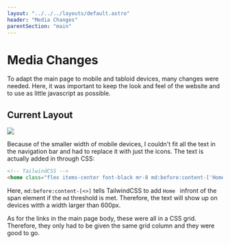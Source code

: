 ```yaml
---
layout: "../../../layouts/default.astro"
header: "Media Changes"
parentSection: "main"
---
```


<Tip title="Watch out!" content="This page contains a lot of images and may take longer to load!" />

# Media Changes

To adapt the main page to mobile and tabloid devices, many changes were needed. Here, it was important to keep the look and feel of the website and to use as little javascript as possible.
<customspacer />

## Current Layout

<img src="../../img1.png" />
<customspacer />

Because of the smaller width of mobile devices, I couldn't fit all the text in the navigation bar and had to replace it with just the icons. The text is actually added in through CSS:

```html
<!-- TailwindCSS -->
<home class="flex items-center font-black mr-8 md:before:content-['Home⠀']"><span class="material-symbols-outlined">home</span></home>
```
Here, `md:before:content-[<>]` tells TailwindCSS to add `Home ` infront of the span element if the `md` threshold is met. Therefore, the text will show up on devices witth a width larger than 600px.

As for the links in the main page body, these were all in a CSS grid. Therefore, they only had to be given the same grid column and they were good to go.